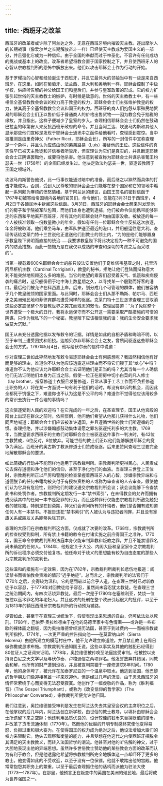 ```yaml
---
---
---
```

title: ·西班牙之改革
---




西班牙的改革者或许除了阿兰达之外，无意在西班牙境内摧毁天主教。逐出摩尔人的长期战事（像爱尔兰之长期解放奋斗一样）已经使天主教成为爱国主义的一部分，并且强化它成为一种信仰。由于全国的奉献而过于神圣化，不容许有任何成功的挑战或基本上的改变。改革者希望将教会置于国家控制之下，并且使西班牙人的心智从宗教裁判所的恐怖中解放出来。他们以攻击耶稣会士作为行动的开始。

基于罗耀拉的心智和经验诞生于西班牙，并且它最伟大的领袖当中有一些是来自西班牙，在这里，如同在葡萄牙、法兰西、意大利和奥地利一样，耶稣会控制了中级学校，供应听告解的神父给国王们和皇后们，并参与皇室政策的形成。它的权力扩张引起世俗的天主教教士的嫉妒，有时候是敌意的。世俗的天主教教士中，有一些相信全基督教教会会议的权力高于教皇的权力，耶稣会会士们主张维护教皇的权力，使其高于全基督教教会会议和国王的权力。西班牙的商人们抱怨从事殖民地贸易的耶稣会会士们正以售价低于普通商人的价格出售货物——因为教会免于抽税的缘故，并且指出，这样子便减少了皇室的岁入。查理相信耶稣会会士们仍然在鼓动巴拉圭的印第安人来反抗西班牙政府的命令。并且当阿兰达、坎波马内斯和其他人显示那些他们宣称是发现于耶稣会士通讯中之函件给他看时，查理感到震惊。当中被推测是由里奇神父（Father Ricci，耶稣会会长），所写的一封信件中宣称查理是一个杂种，并且认为应该由他的弟弟路易（Luis）接替他的王位。这些信件的真实性早已被天主教徒和非信奉者所驳斥，但查理认为它们是真实的，并且断定耶稣会会士正阴谋罢黜他，或要将他杀害。他注意到被宣称为耶稣会士共谋杀害葡王约瑟夫一世（1758年）的企图已经发生过。他决定效法约瑟夫一世，驱逐该教团于王国之领域外。

坎波马内斯警告他说，此一行事仅能通过暗中的准备，而后继之以猝然而具体的打击才能成功。否则，受到人民尊敬的耶稣会会士们能够在整个国家和它的领地中煽起一系列颇为麻烦的愤怒情绪。基于阿兰达的建议，由国王签名的密封信函于1767年初被寄给帝国境内各地的官员们，命令他们，仅能在3月31日于西班牙，4月2日于各殖民地中拆阅这些信函。3月31日，西班牙的耶稣会会士醒来时发现他们的房子和学院被军队包围，而他们本身也遭到逮捕。他们被命令仅能携带能够带走的东西和平地离开西班牙，所有其他的耶稣会财产均由国家没收。被放逐的每一个人被核准领取一份数量微小的年金，假如有任何一位耶稣会会士反抗这次放逐，年金将被取消。他们乘坐马车，由军队护送至最近的港口，并用船运往意大利。查理传话给克莱门特十三世说他正遣送他们到教士的领土内，“为的是他们能够置身于教皇陛下贤明而直接的统治……我要求教皇陛下将此决定视为一种不可避免的国内的防范措施，而此一措施乃是在我仅以成熟的审查和深切的考虑之后而采取的”。

当第一艘载着600名耶稣会会士的船只设法安置他们于奇维塔韦基亚之时，托里济阿尼枢机主教（Cardinal Torrigiani），教皇的秘书，拒绝让他们登陆而辩称意大利不能突然地照顾这么多的难民。当它的绝望的乘客们忍受着天气、饥饿和疾病侵袭的痛苦时，这只船徘徊于地中海上数星期之久，以寻找某一个殷勤而好客的港口。最后他们被允许在科西嘉上岸，后来，划分成几个可管理的群体，他们被容纳于几个教皇统领的国家里面。与此同时，耶稣会会士们从那不勒斯、帕尔马、西班牙之美洲殖民地和菲律宾群岛遭受同样的驱逐。克莱门特十三世恳求查理三世取消这些必定震骇整个基督教世界之突兀而残忍的敕令。查理回答道：“为了免除整个世界遭受一个极大的丑行，我将永远保守而不公开这一需要采取严酷措施的可憎的阴谋，只作为我私下的一个秘密。教皇陛下应该相信我的话：我的生命安全要求我做莫大沉默。”

国王从未充分透露他据以发布敕令的证据。详情是如此的自相矛盾和晦暗不明，以至于审判上遭受困扰和阻挠。达朗贝尔非耶稣会会士之友，曾质问驱逐这些耶稣会会士的方式。1767年5月4日，他写给伏尔泰的信件中说道：

你对查理三世如此猝然地发布敕令驱逐耶稣会会士有何感想呢？我固然相信他有好而足够的理由，难道你不认为他应该透露这些理由而不将它们锁于其“龙心”中吗？难道你不认为他应该允许耶稣会会士去证明他们是正当的吗？尤其当每一个人确信他们无法证明他们本身为正当之际。假使一位正在厨房中切小白菜的凡人修士（lay brother，指穿修道士衣服且发誓修道，日常从事于工艺工作而不负担修道士职务的人）将在某一方面说一句有利于他们的话时，却没有申诉的机会，而因此全都死于饥饿之下，难道你也不认为这是不公平的吗？难道你不觉得他应该用较多的常识去执行一件合理的事情吗？



这次驱逐受到人民的欢迎吗？在它完成的一年之后，在圣查理节，国王从他宫殿的阳台上出现在群众之前时，依照惯例，他问他们希望从他那儿获得什么礼物，他们同声地喊道：耶稣会会士们应该被准许返国，并且遵循世俗的教士们所遵循的习惯。查理拒绝，并以涉嫌煽惑鼓动集体请愿之罪名驱逐托利多的大主教。1769年，当教皇要求西班牙的主教们对耶稣会会士被驱逐这件事作一判决时，有42位主教赞成，6位反对，8位放弃。可能世俗的教士们正以他们能够解脱耶稣会的竞争为满足。西班牙的奥古斯丁教派修道士们赞成驱逐，后来更赞同查理三世要完全地解散耶稣会的要求。

如此简捷的行动并不能同样地适用于宗教裁判所。宗教裁判所更得民心，人民责成它去保存道德和净化他们的信仰，甚至于净化他们的血液。当查理三世登上王位时，宗教裁判所正以严厉和警醒的检查掌握着西班牙人的心智。涉嫌宗教异端和与道德脱节的任何书籍均被交付于有授权资格的人或称为审查者的人去审查。假使他们认为它具有危险性，则将他们的建议送交宗教裁判所会议；该会议能够下令查禁此书和处罚作者。宗教裁判所定期发行一本“禁书索引”，在未得教会的允许而拥有或阅读其中的任何一本书是犯罪的行为，而且这种罪行仅能由宗教裁判所赦免触犯者的被除籍。特别是在封斋期，神父们会询问所有的忏悔者，他们是否拥有或知道任何人有一本禁书。不报告违犯“禁书索引”的人被认为与违犯者同罪，并且没有家族关系或朋友关系能够免除其罪。

查理的大臣们在宗教裁判所这方面，仅成就了次要的改革。1768年，宗教裁判所的检查权受到抑制，所有禁止书籍的敕令在付诸实施之前应得国王之准许。1770年，国王命令宗教裁判所的法庭本身仅能审判异教和叛教之罪，并且不能禁锢罪名尚未确定的任何人。1784年，他规定关于大公、内阁大臣和皇室家仆之宗教裁判所的诉讼程序必须交付他复核。他任命对于歧义的思想能有较为自由态度的那些人为宗教裁判所的裁判长。

这些温和的措施有一定效果，因为在1782年，宗教裁判所裁判长悲伤地报道：阅读禁书而害怕教会责难的情形“近乎绝迹”。总而言之，宗教裁判所的法官们于1770年之后，变得较为温和，它的惩罚较以前合乎人道。在查理三世时已对新教徒予以容忍，于1779年对回教徒给予容忍，虽然尚未容忍犹太教徒。在查理三世之统治期间内，有四次活烧异教徒，最后一次是于1780年在塞维利亚，焚烧一位被控以巫术罪名的年老妇人。并且这次的处刑在整个欧洲引起很大的批评，以至于为1813年的镇压西班牙宗教裁判所的行动预为铺路。

尽管如此，甚至于在查理三世统治下，假使表现出来思想的自由，仍可依法处以死刑。1768年，巴伯罗·奥拉维德由于在他的马德里家中有色情画——或许是一些布歇的裸体画之翻版，因为奥拉维德曾经游历法国，甚至于到过费内——而被宗教裁判所指控。1774年，一次更严重的控告指向他——在莫雷纳山岭（Sierra Morena）由他所建立的模范村庄中，他不允许建立修道院，并且禁止教士在周日做弥撒或恳求布施。宗教裁判所通知国王说，这些以事实及其他的触犯已经得到80位证人之证词来证明。1778年，奥拉维德被传唤至法庭接受审判。他被控以支持哥白尼之天文学以及与伏尔泰、卢梭通信之两项罪名。他发誓放弃其错误，同教会和解，他所有的财产遭到没收，并且被宣判禁锢于一座修道院8年时间。1780年，他的身体垮了，被允许在加泰罗尼亚的一个温泉中取水。他逃到法国，他巴黎的哲学朋友们像迎接英雄一样来欢迎他。但是经过几年的流浪，由于思念西班牙的情怀常萦绕于心而变得无法忍受寂寞。他创作了一幅虔敬的作品，称为《胜利福音》（The Gospel Triumphant），或称为《改变信仰的哲学家》（The Philosopher Converted），宗教裁判所便允许他归国。

我们注意到，奥拉维德接受审判是发生在阿兰达失去其皇室会议的主席职位之后。在他掌权的后几年内，阿兰达创立新学校，由世俗的教士教导，以填补由耶稣会会士所遗留下来之空隙；他还利用品质优良的、设计较佳的钱币来替换贬值的硬币，并改革了货币流通体制（1770年）。然而他的优越的开明专制感终究使他变得易怒、负担过重和胆大妄为。在使得国王的权力成为绝对之后，他设法增加大臣们的权力来限制它。他失去观察和衡量的能力，并且梦想在他这代之内使西班牙摆脱令其满足的天主教教义，而转入法国哲学的潮流。他甚至对他的听告解的神父，过于大胆地表现出他的异端思想。虽然许多世俗教士赞助他的某些教会方面的改革而认为有利于教会，但是他透露他希望将宗教裁判所完全地解体这一点却吓坏了更多的教士。他变得如此的不受欢迎，以至于没有一位保镖，他就不敢踏出他的宫殿。他常常抱怨其职务上的繁重，以至于最后查理抓住他的话柄而派他为驻法大使（1773—1787年）。在那里，他预言正在叛变中的英国在美洲的殖民地，最后将成为世界强国之一。